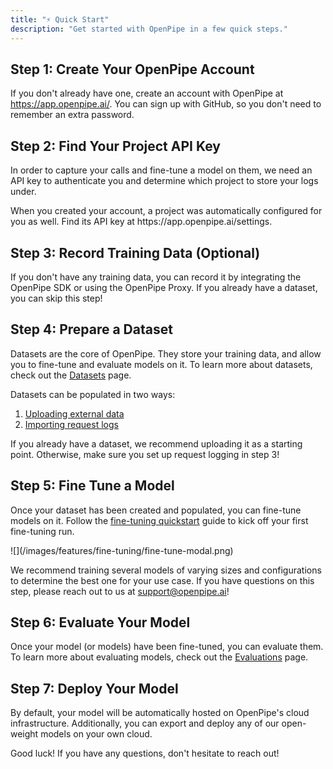 ```yaml
---
title: "⚡️ Quick Start"
description: "Get started with OpenPipe in a few quick steps."
---
```


## Step 1: Create Your OpenPipe Account

If you don't already have one, create an account with OpenPipe at https://app.openpipe.ai/. You can sign up with GitHub, so you don't need to remember an extra password.

## Step 2: Find Your Project API Key

In order to capture your calls and fine-tune a model on them, we need an API key to authenticate you and determine which project to store your logs under.

<Note>
  When you created your account, a project was automatically configured for you
  as well. Find its API key at https://app.openpipe.ai/settings.
</Note>

## Step 3: Record Training Data (Optional)

If you don't have any training data, you can record it by integrating the OpenPipe SDK or using the OpenPipe Proxy. If you already have a dataset, you can skip this step!

<CardGroup cols={2}>
  <Card
    title="Installing the SDK"
    icon="code"
    iconType="duotone"
    href="/getting-started/openpipe-sdk"
  ></Card>
  <Card
    title="Using the OpenPipe Proxy"
    icon="layer-group"
    href="/features/request-logs/logging-requests#proxy"
  ></Card>
</CardGroup>

## Step 4: Prepare a Dataset

Datasets are the core of OpenPipe. They store your training data, and allow you to fine-tune and evaluate models on it. To learn more about datasets, check out the [Datasets](/features/datasets/overview) page.

Datasets can be populated in two ways:

1. [Uploading external data](/features/datasets/uploading-data)
2. [Importing request logs](/features/datasets/importing-logs)

If you already have a dataset, we recommend uploading it as a starting point. Otherwise, make sure you set up request logging in step 3!

## Step 5: Fine Tune a Model

Once your dataset has been created and populated, you can fine-tune models on it. Follow the [fine-tuning quickstart](/features/fine-tuning/quick-start) guide to kick off your first fine-tuning run.

<Frame>![](/images/features/fine-tuning/fine-tune-modal.png)</Frame>

We recommend training several models of varying sizes and configurations to determine the best one for your use case. If you have questions on this step, please reach out to us at [support@openpipe.ai](mailto:support@openpipe.ai)!

## Step 6: Evaluate Your Model

Once your model (or models) have been fine-tuned, you can evaluate them. To learn more about evaluating models, check out the [Evaluations](/features/evaluations/overview) page.

## Step 7: Deploy Your Model

By default, your model will be automatically hosted on OpenPipe's cloud infrastructure. Additionally, you can export and deploy any of our open-weight models on your own cloud.

Good luck! If you have any questions, don't hesitate to reach out!
